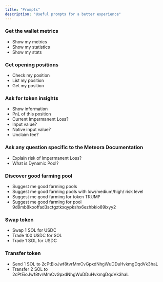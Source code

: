 ```yaml
---
title: "Prompts"
description: "Useful prompts for a better experience"
---
```


### Get the wallet metrics

- Show my metrics
- Show my statistics
- Show my stats

### Get opening positions

- Check my position
- List my position
- Get my position

### Ask for token insights

- Show information
- PnL of this position
- Current Impermanent Loss?
- Input value?
- Native input value?
- Unclaim fee?

### Ask any question specific to the Meteora Documentation

- Explain risk of Impermanent Loss?
- What is Dynamic Pool?

### Discover good farming pool

- Suggest me good farming pools
- Suggest me good farming pools with low/medium/high/ risk level
- Suggest me good farming for token TRUMP
- Suggest me good farming for pool 9d9mb8kooffad3sctgztkxqypkshx6ezhbkio89ixyy2

### Swap token

- Swap 1 SOL for USDC
- Trade 100 USDC for SOL
- Trade 1 SOL for USDC

### Transfer token

- Send 1 SOL to 2cPtEioJwf8tvrMmCvGpxdNhgWuDDuHvkmgDqdVk3haL
- Transfer 2 SOL to 2cPtEioJwf8tvrMmCvGpxdNhgWuDDuHvkmgDqdVk3haL
